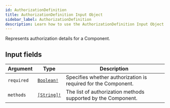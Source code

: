 ```yaml
---
id: AuthorizationDefinition
title: AuthorizationDefinition Input Object
sidebar_label: AuthorizationDefinition
description: Learn how to use the AuthorizationDefinition Input Object for Builder's API.
---
```


Represents authorization details for a Component.

## Input fields

| Argument   | Type                                        | Description                                                    |
| ---------- | ------------------------------------------- | -------------------------------------------------------------- |
| `required` | [`Boolean!`](/docs/composer/builder/api/schema/scalar/Boolean.mdx) | Specifies whether authorization is required for the Component. |
| `methods`  | [`[String]!`](/docs/composer/builder/api/schema/scalar/String.mdx) | The list of authorization methods supported by the Component.  |
